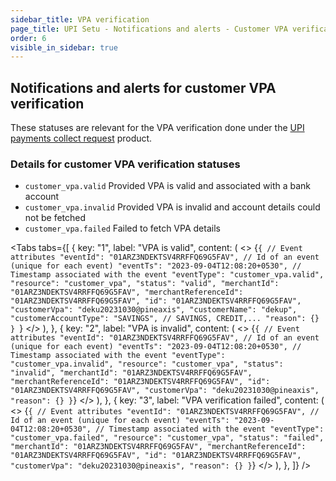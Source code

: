 ```yaml
---
sidebar_title: VPA verification
page_title: UPI Setu - Notifications and alerts - Customer VPA verification
order: 6
visible_in_sidebar: true
---
```


## Notifications and alerts for customer VPA verification

These statuses are relevant for the VPA verification done under the <a href="/payments/umap/payments/collect" target="_self">UPI payments collect request</a> product.

### Details for customer VPA verification statuses

<Text>
  <ul>
    <li>
      <code>customer_vpa.valid</code>&nbsp;Provided VPA is valid and associated
      with a bank account
    </li>
    <li>
      <code>customer_vpa.invalid</code>&nbsp;Provided VPA is invalid and account
      details could not be fetched
    </li>
    <li>
      <code>customer_vpa.failed</code>&nbsp;Failed to fetch VPA details
    </li>
  </ul>
</Text>

<Tabs
  tabs={[
    {
      key: "1",
      label: "VPA is valid",
      content: (
        <>
          <CodeBlockWithCopy language="json">
            {`{
   // Event attributes
   "eventId": "01ARZ3NDEKTSV4RRFFQ69G5FAV", // Id of an event (unique for each event)
   "eventTs": "2023-09-04T12:08:20+0530", // Timestamp associated with the event
   "eventType": "customer_vpa.valid",
   "resource": "customer_vpa",
   "status": "valid",
   "merchantId": "01ARZ3NDEKTSV4RRFFQ69G5FAV",
   "merchantReferenceId": "01ARZ3NDEKTSV4RRFFQ69G5FAV",
   "id": "01ARZ3NDEKTSV4RRFFQ69G5FAV",
   "customerVpa": "deku20231030@pineaxis",
   "customerName": "dekup",
   "customerAccountType": "SAVINGS", // SAVINGS, CREDIT,...
   "reason": {}
}
`}
          </CodeBlockWithCopy>
        </>
      ),
    },
    {
      key: "2",
      label: "VPA is invalid",
      content: (
        <>
          <CodeBlockWithCopy language="json">
            {`{
   // Event attributes
   "eventId": "01ARZ3NDEKTSV4RRFFQ69G5FAV", // Id of an event (unique for each event)
   "eventTs": "2023-09-04T12:08:20+0530", // Timestamp associated with the event
   "eventType": "customer_vpa.invalid",
   "resource": "customer_vpa",
   "status": "invalid",
   "merchantId": "01ARZ3NDEKTSV4RRFFQ69G5FAV",
   "merchantReferenceId": "01ARZ3NDEKTSV4RRFFQ69G5FAV",
   "id": "01ARZ3NDEKTSV4RRFFQ69G5FAV",
   "customerVpa": "deku20231030@pineaxis",
   "reason": {}
}`}
          </CodeBlockWithCopy>
        </>
      ),
    },
    {
      key: "3",
      label: "VPA verification failed",
      content: (
        <>
          <CodeBlockWithCopy language="json">
            {`{
   // Event attributes
   "eventId": "01ARZ3NDEKTSV4RRFFQ69G5FAV", // Id of an event (unique for each event)
   "eventTs": "2023-09-04T12:08:20+0530", // Timestamp associated with the event
   "eventType": "customer_vpa.failed",
   "resource": "customer_vpa",
   "status": "failed",
   "merchantId": "01ARZ3NDEKTSV4RRFFQ69G5FAV",
   "merchantReferenceId": "01ARZ3NDEKTSV4RRFFQ69G5FAV",
   "id": "01ARZ3NDEKTSV4RRFFQ69G5FAV",
   "customerVpa": "deku20231030@pineaxis",
   "reason": {}
}`}
          </CodeBlockWithCopy>
        </>
      ),
    },
  ]}
/>

